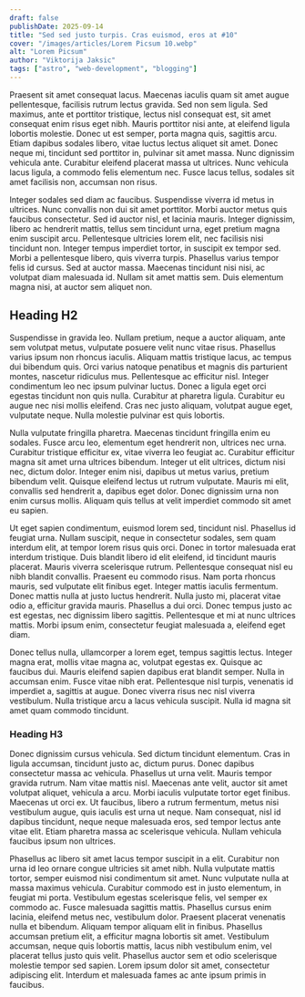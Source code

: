 ```yaml
---
draft: false
publishDate: 2025-09-14
title: "Sed sed justo turpis. Cras euismod, eros at #10"
cover: "/images/articles/Lorem Picsum 10.webp"
alt: "Lorem Picsum"
author: "Viktorija Jaksic"
tags: ["astro", "web-development", "blogging"]
---
```

Praesent sit amet consequat lacus. Maecenas iaculis quam sit amet augue pellentesque, facilisis rutrum lectus gravida. Sed non sem ligula. Sed maximus, ante et porttitor tristique, lectus nisl consequat est, sit amet consequat enim risus eget nibh. Mauris porttitor nisi ante, at eleifend ligula lobortis molestie. Donec ut est semper, porta magna quis, sagittis arcu. Etiam dapibus sodales libero, vitae luctus lectus aliquet sit amet. Donec neque mi, tincidunt sed porttitor in, pulvinar sit amet massa. Nunc dignissim vehicula ante. Curabitur eleifend placerat massa ut ultrices. Nunc vehicula lacus ligula, a commodo felis elementum nec. Fusce lacus tellus, sodales sit amet facilisis non, accumsan non risus.

Integer sodales sed diam ac faucibus. Suspendisse viverra id metus in ultrices. Nunc convallis non dui sit amet porttitor. Morbi auctor metus quis faucibus consectetur. Sed id auctor nisl, et lacinia mauris. Integer dignissim, libero ac hendrerit mattis, tellus sem tincidunt urna, eget pretium magna enim suscipit arcu. Pellentesque ultricies lorem elit, nec facilisis nisi tincidunt non. Integer tempus imperdiet tortor, in suscipit ex tempor sed. Morbi a pellentesque libero, quis viverra turpis. Phasellus varius tempor felis id cursus. Sed at auctor massa. Maecenas tincidunt nisi nisi, ac volutpat diam malesuada id. Nullam sit amet mattis sem. Duis elementum magna nisi, at auctor sem aliquet non.

## Heading H2

Suspendisse in gravida leo. Nullam pretium, neque a auctor aliquam, ante sem volutpat metus, vulputate posuere velit nunc vitae risus. Phasellus varius ipsum non rhoncus iaculis. Aliquam mattis tristique lacus, ac tempus dui bibendum quis. Orci varius natoque penatibus et magnis dis parturient montes, nascetur ridiculus mus. Pellentesque ac efficitur nisl. Integer condimentum leo nec ipsum pulvinar luctus. Donec a ligula eget orci egestas tincidunt non quis nulla. Curabitur at pharetra ligula. Curabitur eu augue nec nisi mollis eleifend. Cras nec justo aliquam, volutpat augue eget, vulputate neque. Nulla molestie pulvinar est quis lobortis.

Nulla vulputate fringilla pharetra. Maecenas tincidunt fringilla enim eu sodales. Fusce arcu leo, elementum eget hendrerit non, ultrices nec urna. Curabitur tristique efficitur ex, vitae viverra leo feugiat ac. Curabitur efficitur magna sit amet urna ultrices bibendum. Integer ut elit ultrices, dictum nisi nec, dictum dolor. Integer enim nisi, dapibus ut metus varius, pretium bibendum velit. Quisque eleifend lectus ut rutrum vulputate. Mauris mi elit, convallis sed hendrerit a, dapibus eget dolor. Donec dignissim urna non enim cursus mollis. Aliquam quis tellus at velit imperdiet commodo sit amet eu sapien.

Ut eget sapien condimentum, euismod lorem sed, tincidunt nisl. Phasellus id feugiat urna. Nullam suscipit, neque in consectetur sodales, sem quam interdum elit, at tempor lorem risus quis orci. Donec in tortor malesuada erat interdum tristique. Duis blandit libero id elit eleifend, id tincidunt mauris placerat. Mauris viverra scelerisque rutrum. Pellentesque consequat nisl eu nibh blandit convallis. Praesent eu commodo risus. Nam porta rhoncus mauris, sed vulputate elit finibus eget. Integer mattis iaculis fermentum. Donec mattis nulla at justo luctus hendrerit. Nulla justo mi, placerat vitae odio a, efficitur gravida mauris. Phasellus a dui orci. Donec tempus justo ac est egestas, nec dignissim libero sagittis. Pellentesque et mi at nunc ultrices mattis. Morbi ipsum enim, consectetur feugiat malesuada a, eleifend eget diam.

Donec tellus nulla, ullamcorper a lorem eget, tempus sagittis lectus. Integer magna erat, mollis vitae magna ac, volutpat egestas ex. Quisque ac faucibus dui. Mauris eleifend sapien dapibus erat blandit semper. Nulla in accumsan enim. Fusce vitae nibh erat. Pellentesque nisl turpis, venenatis id imperdiet a, sagittis at augue. Donec viverra risus nec nisl viverra vestibulum. Nulla tristique arcu a lacus vehicula suscipit. Nulla id magna sit amet quam commodo tincidunt.

### Heading H3

Donec dignissim cursus vehicula. Sed dictum tincidunt elementum. Cras in ligula accumsan, tincidunt justo ac, dictum purus. Donec dapibus consectetur massa ac vehicula. Phasellus ut urna velit. Mauris tempor gravida rutrum. Nam vitae mattis nisl. Maecenas ante velit, auctor sit amet volutpat aliquet, vehicula a arcu. Morbi iaculis vulputate tortor eget finibus. Maecenas ut orci ex. Ut faucibus, libero a rutrum fermentum, metus nisi vestibulum augue, quis iaculis est urna ut neque. Nam consequat, nisl id dapibus tincidunt, neque neque malesuada eros, sed tempor lectus ante vitae elit. Etiam pharetra massa ac scelerisque vehicula. Nullam vehicula faucibus ipsum non ultrices.

Phasellus ac libero sit amet lacus tempor suscipit in a elit. Curabitur non urna id leo ornare congue ultricies sit amet nibh. Nulla vulputate mattis tortor, semper euismod nisi condimentum sit amet. Nunc vulputate nulla at massa maximus vehicula. Curabitur commodo est in justo elementum, in feugiat mi porta. Vestibulum egestas scelerisque felis, vel semper ex commodo ac. Fusce malesuada sagittis mattis. Phasellus cursus enim lacinia, eleifend metus nec, vestibulum dolor. Praesent placerat venenatis nulla et bibendum. Aliquam tempor aliquam elit in finibus. Phasellus accumsan pretium elit, a efficitur magna lobortis sit amet. Vestibulum accumsan, neque quis lobortis mattis, lacus nibh vestibulum enim, vel placerat tellus justo quis velit. Phasellus auctor sem et odio scelerisque molestie tempor sed sapien. Lorem ipsum dolor sit amet, consectetur adipiscing elit. Interdum et malesuada fames ac ante ipsum primis in faucibus.